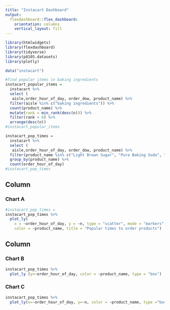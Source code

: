 ```yaml
---
title: "Instacart Dashboard"
output: 
  flexdashboard::flex_dashboard:
    orientation: columns
    vertical_layout: fill
---
```


```r
library(htmlwidgets)
library(flexdashboard)
library(tidyverse)
library(p8105.datasets)
library(plotly)

data("instacart")

#find popular items in baking ingredients
instacart_popular_items = 
  instacart %>% 
  select (
   aisle,order_hour_of_day, order_dow, product_name) %>%
  filter(aisle %in% c("baking ingredients")) %>%
  count(product_name) %>% 
  mutate(rank = min_rank(desc(n))) %>% 
  filter(rank < 6) %>% 
  arrange(desc(n)) 
#instacart_popular_items

instacart_pop_times = 
  instacart %>%
  select (
   aisle,order_hour_of_day, order_dow, product_name) %>%
  filter(product_name %in% c("Light Brown Sugar", "Pure Baking Soda", "Cane Sugar", "Premium Pure Cane Granulated Sugar","Organic Vanilla Extract")) %>%
  group_by(product_name) %>%
  count(order_hour_of_day)
#instacart_pop_times
```

Column {data-width=650}
-----------------------------------------------------------------------

### Chart A

```r
#instacart_pop_times =
instacart_pop_times %>%
  plot_ly(
    x = ~order_hour_of_day, y = ~n, type = "scatter", mode = "markers",
    color = ~product_name, title = "Popular times to order products")
```


Column {data-width=350}
-----------------------------------------------------------------------

### Chart B

```r
instacart_pop_times %>%
  plot_ly (y=~order_hour_of_day, color = ~product_name, type = "box")
```


### Chart C

```r
instacart_pop_times %>%
  plot_ly(x=~order_hour_of_day, y=~n, color = ~product_name, type ="bar")
```


